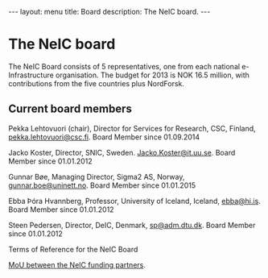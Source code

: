 ---
layout: menu
title: Board
description: The NeIC board.
---

= The NeIC board =

The NeIC Board consists of 5 representatives, one from each national
e-Infrastructure organisation. 
The budget for 2013 is NOK 16.5 million, with contributions from the 
five countries plus NordForsk.

== Current board members ==

Pekka Lehtovuori (chair), Director for Services for Research, CSC, Finland, [mailto:pekka.lehtovuori@csc.fi pekka.lehtovuori@csc.fi]. Board Member since 01.09.2014

Jacko Koster, Director, SNIC, Sweden. [mailto:Jacko.Koster@it.uu.se Jacko.Koster@it.uu.se]. Board Member since 01.01.2012

Gunnar Bøe, Managing Director, Sigma2 AS, Norway, [mailto:gunnar.boe@uninett.no gunnar.boe@uninett.no]. Board Member since 01.01.2015

Ebba Þóra Hvannberg, Professor, University of Iceland, Iceland, [mailto:ebba@hi.is ebba@hi.is]. Board Member since 01.01.2012

Steen Pedersen, Director, DeIC, Denmark, [mailto:sp@adm.dtu.dk sp@adm.dtu.dk]. Board Member since 01.01.2012

Terms of Reference for the NeIC Board

[[/media/130506-NeIC-MoU-signed-by-all.pdf|MoU between the NeIC funding partners]].


